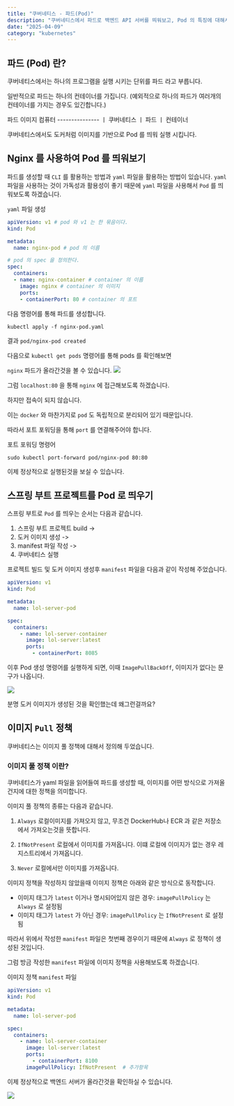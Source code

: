 ```yaml
---
title: "쿠버네티스 - 파드(Pod)"
description: "쿠버네티스에서 파드로 백엔드 API 서버를 띄워보고, Pod 의 특징에 대해서 알아보겠습니다."
date: "2025-04-09"
category: "kubernetes"
---
```


## 파드 (Pod) 란?

쿠버네티스에서는 하나의 프로그램을 실행 시키는 단위를 파드 라고 부릅니다.

일반적으로 파드는 하나의 컨테이너를 가집니다.
(예외적으로 하나의 파드가 여러개의 컨테이너를 가지는 경우도 있긴합니다.)


파드 이미지
컴퓨터 ---------------
ㅣ  쿠버네티스
ㅣ    파드
ㅣ      컨테이너

          
쿠버네티스에서도 도커처럼 이미지를 기반으로 Pod 를 띄워 실행 시킵니다.

## Nginx 를 사용하여 Pod 를 띄워보기
파드를 생성할 때 `CLI` 를 활용하는 방법과 `yaml` 파일을 활용하는 방법이 있습니다.
`yaml` 파일을 사용하는 것이 가독성과 활용성이 좋기 때문에 `yaml` 파일을 사용해서 `Pod` 를 띄워보도록 하겠습니다.

`yaml` 파일 생성
``` yaml
apiVersion: v1 # pod 와 v1 는 한 묶음이다.
kind: Pod

metadata:
  name: nginx-pod # pod 의 이름

# pod 의 spec 을 정의한다.
spec:
  containers:
  - name: nginx-container # container 의 이름
    image: nginx # container 의 이미지
    ports:
    - containerPort: 80 # container 의 포트
```

다음 명령어를 통해 파드를 생성합니다.

```shell
kubectl apply -f nginx-pod.yaml
```

결과
`pod/nginx-pod created`

다음으로 `kubectl get pods` 명령어를 통해 pods 를 확인해보면 

`nginx` 파드가 올라간것을 볼 수 있습니다.
![](/posts/kubernetes/k8s-pod/get-pods.png) 


그럼 `localhost:80` 을 통해 `nginx` 에 접근해보도록 하겠습니다.

하지만 접속이 되지 않습니다.

이는 `docker` 와 마찬가지로 `pod` 도 독립적으로 분리되어 있기 때문입니다.

따라서 포트 포워딩을 통해 `port` 를 연결해주어야 합니다.


포트 포워딩 명령어
```shell
sudo kubectl port-forward pod/nginx-pod 80:80
```

이제 정상적으로 실행된것을 보실 수 있습니다.


## 스프링 부트 프로젝트를 Pod 로 띄우기

스프링 부트로 `Pod` 를 띄우는 순서는 다음과 같습니다.

1. 스프링 부트 프로젝트 build -> 
2. 도커 이미지 생성 -> 
3. manifest 파일 작성 -> 
4. 쿠버네티스 실행

프로젝트 빌드 및 도커 이미지 생성후 `manifest` 파일을 다음과 같이 작성해 주었습니다.

``` yaml
apiVersion: v1
kind: Pod

metadata:
  name: lol-server-pod

spec:
  containers:
    - name: lol-server-container
      image: lol-server:latest
      ports:
        - containerPort: 8085
```

이후 Pod 생성 명령어를 실행하게 되면, 
이때 `ImagePullBackOff`, 이미지가 없다는 문구가 나옵니다.

![](/posts/kubernetes/k8s-pod/image-pull-back-off.png)

분명 도커 이미지가 생성된 것을 확인했는데 왜그런걸까요?

## 이미지 `Pull` 정책

쿠버네티스는 이미지 풀 정책에 대해서 정의해 두었습니다.

### 이미지 풀 정책 이란? 

쿠버네티스가 yaml 파일을 읽어들여 파드를 생성할 때, 이미지를 어떤 방식으로 가져올건지에 대한 정책을 의미합니다.

이미지 풀 정책의 종류는 다음과 같습니다.

1. `Always`
로컬이미지를 가져오지 않고, 무조건 DockerHub나 ECR 과 같은 저장소에서 가져오는것을 뜻합니다.

2. `IfNotPresent`
로컬에서 이미지를 가져옵니다. 이떄 로컬에 이미지가 없는 경우 레지스트리에서 가져옵니다.

3. `Never`
로컬에서만 이미지를 가져옵니다.

이미지 정책을 작성하지 않았을때 이미지 정책은 아래와 같은 방식으로 동작합니다.
- 이미지 태그가 `latest` 이거나 명시되어있지 않은 경우: `imagePullPolicy` 는 `Always` 로 설정됨
- 이미지 태그가 `latest` 가 아닌 경우: `imagePullPolicy` 는 `IfNotPresent` 로 설정됨

따라서 위에서 작성한 `manifest` 파일은 첫번째 경우이기 때문에 `Always` 로 정책이 생성된 것입니다.

그럼 방금 작성한 `manifest` 파일에 이미지 정책을 사용해보도록 하겠습니다.


이미지 정책 `manifest` 파일
``` yaml
apiVersion: v1
kind: Pod

metadata:
  name: lol-server-pod

spec:
  containers:
    - name: lol-server-container
      image: lol-server:latest
      ports:
        - containerPort: 8100
      imagePullPolicy: IfNotPresent  # 추가항목
```

이제 정상적으로 백엔드 서버가 올라간것을 확인하실 수 있습니다.

![](/posts/kubernetes/k8s-pod/running-pod.png)